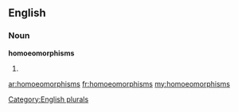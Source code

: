 ==English==

===Noun===
'''homoeomorphisms'''

# {{plural of|[[homoeomorphism]]}}

[[Category:English plurals]]

[[ar:homoeomorphisms]]
[[fr:homoeomorphisms]]
[[my:homoeomorphisms]]